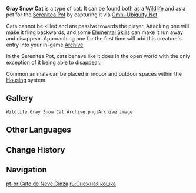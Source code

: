 {{Furnishing Infobox
|id             = 369122
|image          = Wildlife Gray Snow Cat Icon.png
|category       = Animal
|subcategory    = Common Creature
|rarity         = 3
|adeptal_energy = 100
|load           = 500
|reduced_load   = 500
|description    = An agile and wise soul, endowed since birth with a well-maintained elegance and pride.<br />"Mommy, look, that kitty looks like a dirty wee ball of snow!" This mischievous cat's name did indeed originate from a young child's faux-pas. Gray Snow Cats are very playful creatures, and any time or place can become a war-zone for their frolicking — much to the chagrin of their owners, who must always then give them baths.<br />But there are no such worries in the Realm Within — the realm is so clean that the cats can play outside and roll around the to their hearts' content without so much as a speck of dirt sticking to them.
|lbType         = Wildlife
|lbFamily       = Beasts
|lbGroup        = Cats
|source1        = Omni-Ubiquity Net
}}
{{Description|An agile and wise soul, endowed since birth with a well-maintained elegance and pride.<br />"Mommy, look, that kitty looks like a dirty wee ball of snow!" This mischievous cat's name did indeed originate from a young child's faux-pas. Gray Snow Cats are very playful creatures, and any time or place can become a war-zone for their frolicking &mdash; much to the chagrin of their owners, who must always then give them baths.|[[Archive]] Description}}
'''Gray Snow Cat''' is a type of cat. It can be found both as a [[Wildlife]] and as a pet for the [[Serenitea Pot]] by capturing it via [[Omni-Ubiquity Net]].

Cats cannot be killed and are passive towards the player. Attacking one will make it fling backwards, and some [[Elemental Skill]]s can make it run away and disappear. Approaching one for the first time will add this creature's entry into your in-game [[Archive]].

In the Serenitea Pot, cats behave like it does in the open world with the only exception of it being able to disappear.

Common animals can be placed in indoor and outdoor spaces within the [[Housing]] system.

==Gallery==
<gallery hideaddbutton="true" captionalign="center">
 Wildlife Gray Snow Cat Archive.png|Archive image
</gallery>

==Other Languages==
{{Other Languages
|en      = Gray Snow Cat
|zhs     = 灰雪猫
|zhs_rm  = Huīxuě Māo
|zht     = 灰雪貓
|zht_rm  = Huīxuě Māo
|zh_tl   = 
|ja      = グレースノウ
|ja_rm   = Guree sunou
|ja_tl   = Gray Snow
|ko      = 잿빛 고양이
|ko_rm   = Jaetbit Goyang'i
|ko_tl   = Ashy Cat
|es      = Gato de nieve gris
|es_tl   = Gray Snow Cat
|fr      = Chat des neiges gris
|fr_tl   = Gray Snow Cat
|ru      = Снежная кошка
|ru_tl   = Snow Cat
|th      = Gray Snow Cat
|vi      = Mèo Tuyết Xám
|vi_tl   = 
|de      = Graue Katze
|de_tl   = Gray Cat
|id      = Gray Snow Cat
|pt      = Gato de Neve Cinza
|pt_tl   = 
}}

==Change History==
{{Change History|1.0}}

==Navigation==
{{Wildlife Navbox|state=collapsed}}
{{Furnishing Navbox/Living|Animal}}

[[pt-br:Gato de Neve Cinza]]
[[ru:Снежная кошка]]